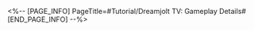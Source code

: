 <%-- [PAGE_INFO]
PageTitle=#Tutorial/Dreamjolt TV: Gameplay Details#
[END_PAGE_INFO] --%>
{{Tutorial
|sort      = 809001
|title     = Dreamjolt TV: Gameplay Details
|subtitle  = 
|type      = 
|about     = 
|image1    = Tutorial Dreamjolt TV Gameplay Details 1.png{{subst:void|<!--$UPLOAD:<<SpriteOutput/TutorialPic/TutorialPage_809001.png>-<Tutorial Dreamjolt TV Gameplay Details 1.png>>}}
|text1     = In the Dreamjolt TV event, a total of {{Color|h|nobold=1|5}} TV screens have been hacked. Locate the screens and {{Color|h|nobold=1|fight the culprits}} to foil the mastermind's plan.
|image2    = Tutorial Dreamjolt TV Gameplay Details 2.png{{subst:void|<!--$UPLOAD:<<SpriteOutput/TutorialPic/TutorialPage_809002.png>-<Tutorial Dreamjolt TV Gameplay Details 2.png>>}}
|text2     = All enemies hacking the TV screens have their own unique {{Color|h|nobold=1|Mutation Mechanics}}. You need to exploit these {{Color|h|nobold=1|Mutation Mechanics}} to defeat the enemies and gain more potent {{Color|h|nobold=1|Stage Buffs}}, which allows you to effectively take down more enemies and earn more points.
}}
